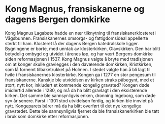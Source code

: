 # Kong Magnus, fransiskanerne og dagens Bergen domkirke

Kong Magnus Lagabøte hadde en nær tilknytning til fransiskanerklosteret i Vågsbunnen. Fransiskanernes omsorgs- og fattigdomsideal appellerte sterkt til ham. Klosteret lå der dagens Bergen katedralskole ligger. Bygningene er borte, med unntak av klosterkirken, Olavskirken. Den har blitt betydelig ombygd og utvidet i årenes løp, og har vært Bergens domkirke siden reformasjonen i 1537. Kong Magnus valgte å bryte med tradisjonen om at konger skulle gravlegges i den daværende domkirken, Kristkirken, som lå fornemt tilbaketrukket på Holmen. I stedet valgte han å bli lagt til hvile i fransiskanernes klosterkirke. Kongen ga i 1277 en stor pengesum til fransiskanerne. Kanskje ble utvidelsen av kirken straks påbegynt, med et stort, nytt kor, inkludert et kommende kongelig gravsted? Kongen døde imidlertid allerede i 1280, og må da ha blitt gravlagt i den eksisterende kirken. Det samme ble sannsynligvis enken, dronning Ingeborg, som døde syv år senere. Først i 1301 stod utvidelsen ferdig, og kirken ble innviet på nytt. Kongeparets bårer må da ha blitt overført til det nye kongelige gravstedet. Dette ble sannsynligvis fjernet da ble fransiskanerkirken ble tatt i bruk som domkirke etter reformasjonen.

